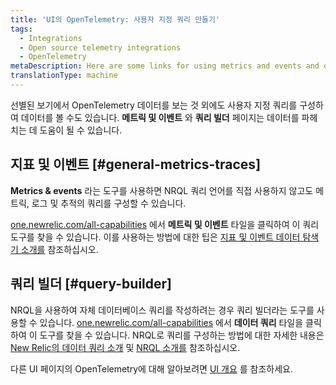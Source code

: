 ```yaml
---
title: 'UI의 OpenTelemetry: 사용자 지정 쿼리 만들기'
tags:
  - Integrations
  - Open source telemetry integrations
  - OpenTelemetry
metaDescription: Here are some links for using metrics and events and query builder to view your OpenTelemetry data.
translationType: machine
---
```



선별된 보기에서 OpenTelemetry 데이터를 보는 것 외에도 사용자 지정 쿼리를 구성하여 데이터를 볼 수도 있습니다. **메트릭 및 이벤트** 와 **쿼리 빌더** 페이지는 데이터를 파헤치는 데 도움이 될 수 있습니다.

## 지표 및 이벤트 [#general-metrics-traces]

**Metrics & events** 라는 도구를 사용하면 NRQL 쿼리 언어를 직접 사용하지 않고도 메트릭, 로그 및 추적의 쿼리를 구성할 수 있습니다.

[one.newrelic.com/all-capabilities](https://one.newrelic.com/all-capabilities) 에서 **메트릭 및 이벤트** 타일을 클릭하여 이 쿼리 도구를 찾을 수 있습니다. 이를 사용하는 방법에 대한 팁은 [지표 및 이벤트 데이터 탐색기 소개를](/docs/query-your-data/explore-query-data/data-explorer/introduction-data-explorer) 참조하십시오.

## 쿼리 빌더 [#query-builder]

NRQL을 사용하여 자체 데이터베이스 쿼리를 작성하려는 경우 쿼리 빌더라는 도구를 사용할 수 있습니다. [one.newrelic.com/all-capabilities](https://one.newrelic.com/all-capabilities) 에서 **데이터 쿼리** 타일을 클릭하여 이 도구를 찾을 수 있습니다. NRQL로 쿼리를 구성하는 방법에 대한 자세한 내용은 [New Relic의 데이터 쿼리 소개](/docs/query-your-data/explore-query-data/explore-data/introduction-querying-new-relic-data) 및 [NRQL 소개를](/docs/query-your-data/nrql-new-relic-query-language/get-started/introduction-nrql-new-relics-query-language) 참조하십시오.

다른 UI 페이지의 OpenTelemetry에 대해 알아보려면 [UI 개요](/docs/more-integrations/open-source-telemetry-integrations/opentelemetry/view-your-data/opentelemetry-view-your-data) 를 참조하세요.